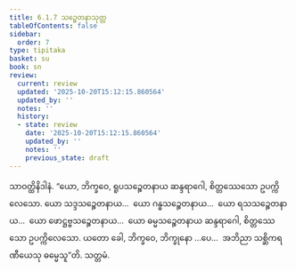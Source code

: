 ```yaml
---
title: 6.1.7 သဉ္စေတနာသုတ္တ
tableOfContents: false
sidebar:
  order: 7
type: tipitaka
basket: su
book: sn
review:
  current: review
  updated: '2025-10-20T15:12:15.860564'
  updated_by: ''
  notes: ''
  history:
  - state: review
    date: '2025-10-20T15:12:15.860564'
    updated_by: ''
    notes: ''
    previous_state: draft
---
```



<DynamicBreadcrumb />


<ReviewStatus review={frontmatter.review} showDetails={true} />

<HypothesisAnnotation frontmatter={frontmatter} />

<Division number="328" book="sn" e="ch" v="18" p="327">

<Paragraph number="1105" book="sn">
သာဝတ္ထိနိဒါနံ. “ယော, ဘိက္ခဝေ, ရူပသဉ္စေတနာယ ဆန္ဒရာဂေါ, စိတ္တဿေသော ဥပက္ကိလေသော. ယော သဒ္ဒသဉ္စေတနာယ…  ယော ဂန္ဓသဉ္စေတနာယ…  ယော ရသသဉ္စေတနာယ…  ယော ဖောဋ္ဌဗ္ဗသဉ္စေတနာယ…  ယော ဓမ္မသဉ္စေတနာယ ဆန္ဒရာဂေါ, စိတ္တဿေသော ဥပက္ကိလေသော. ယတော ခေါ, ဘိက္ခဝေ, ဘိက္ခုနော …ပေ…  အဘိညာ သစ္ဆိကရဏီယေသု ဓမ္မေသူ”တိ.

</Paragraph>
</Division>

<Paragraph number="1106" type="center" book="sn">
သတ္တမံ.
</Paragraph>